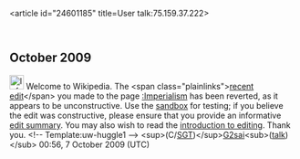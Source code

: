 <article id="24601185" title=User talk:75.159.37.222>
	<talkpage id="24601185" title="User talk:75.159.37.222">

== October 2009 ==

[[Image:Information.png|25px]] Welcome to Wikipedia. The &lt;span class=&quot;plainlinks&quot;&gt;[http://en.wikipedia.org/wiki/Imperialism?diff=318361607 recent edit]&lt;/span&gt; you made to the page [[:Imperialism]] has been reverted, as it appears to be unconstructive. Use the [[Wikipedia:Sandbox|sandbox]] for testing; if you believe the edit was constructive, please ensure that you provide an informative [[Help:Edit summary|edit summary]]. You may also wish to read the [[Wikipedia:Introduction|introduction to editing]]. Thank you. &lt;!-- Template:uw-huggle1 --&gt; &lt;sup&gt;(C/[[Sergeant#United_States|SGT]])&lt;/sup&gt;[[User:G2sai|G2sai]]&lt;sub&gt;([[User talk:G2sai|talk]])&lt;/sub&gt; 00:56, 7 October 2009 (UTC)
	</talkpage>
</article>